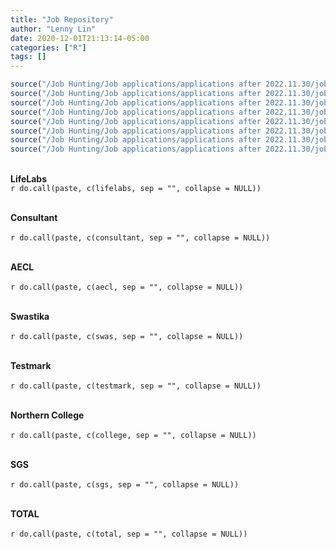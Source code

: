 ```yaml
---
title: "Job Repository"
author: "Lenny Lin"
date: 2020-12-01T21:13:14-05:00
categories: ["R"]
tags: []
---
```


```r
source("/Job Hunting/Job applications/applications after 2022.11.30/job duty repository/repository_lifelabs.R")
source("/Job Hunting/Job applications/applications after 2022.11.30/job duty repository/repository_consultant.R")
source("/Job Hunting/Job applications/applications after 2022.11.30/job duty repository/repository_aecl.R")
source("/Job Hunting/Job applications/applications after 2022.11.30/job duty repository/repository_swastika.R")
source("/Job Hunting/Job applications/applications after 2022.11.30/job duty repository/repository_northern_college.R")
source("/Job Hunting/Job applications/applications after 2022.11.30/job duty repository/repository_testmark.R")
source("/Job Hunting/Job applications/applications after 2022.11.30/job duty repository/repository_sgs.R")
source("/Job Hunting/Job applications/applications after 2022.11.30/job duty repository/repository_total.R")
```



<br>
**LifeLabs**
<br>
`r do.call(paste, c(lifelabs, sep = "", collapse = NULL))` 

<br>
**Consultant**  
<br>
`r do.call(paste, c(consultant, sep = "", collapse = NULL))` 

<br>
**AECL**  
<br>
`r do.call(paste, c(aecl, sep = "", collapse = NULL))` 

<br>
**Swastika**  
<br>
`r do.call(paste, c(swas, sep = "", collapse = NULL))` 

<br>
**Testmark**  
<br>
`r do.call(paste, c(testmark, sep = "", collapse = NULL))`

<br>
**Northern College**  
<br>
`r do.call(paste, c(college, sep = "", collapse = NULL))`


<br>
**SGS**  
<br>
`r do.call(paste, c(sgs, sep = "", collapse = NULL))`


<br>
**TOTAL**  
<br>
`r do.call(paste, c(total, sep = "", collapse = NULL))`